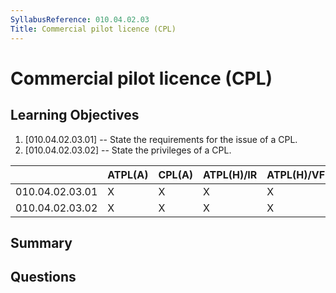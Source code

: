 ```yaml
---
SyllabusReference: 010.04.02.03
Title: Commercial pilot licence (CPL)
---
```


# Commercial pilot licence (CPL)

## Learning Objectives

1. [010.04.02.03.01] -- State the requirements for the issue of a CPL.
2. [010.04.02.03.02] -- State the privileges of a CPL.

|                 | ATPL(A) | CPL(A) | ATPL(H)/IR | ATPL(H)/VFR | CPL(H) | IR  | CBIR(A) |
| --------------- | ------- | ------ | ---------- | ----------- | ------ | --- | ------- |
| 010.04.02.03.01 | X       | X      | X          | X           | X      |     |         |
| 010.04.02.03.02 | X       | X      | X          | X           | X      |     |         |

## Summary

## Questions
